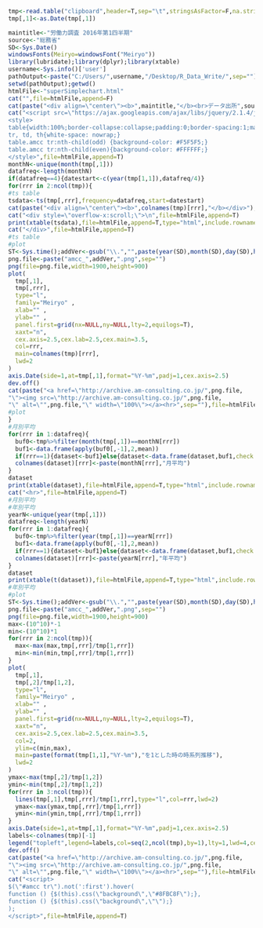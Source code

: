 ```r
tmp<-read.table("clipboard",header=T,sep="\t",stringsAsFactor=F,na.strings=c("NA","-","－"),check.names=F)
tmp[,1]<-as.Date(tmp[,1])
```

```r
maintitle<-"労働力調査 2016年第1四半期"
source<-"総務省"
SD<-Sys.Date()
windowsFonts(Meiryo=windowsFont("Meiryo"))
library(lubridate);library(dplyr);library(xtable)
username<-Sys.info()['user']
pathOutput<-paste("C:/Users/",username,"/Desktop/R_Data_Write/",sep="")
setwd(pathOutput);getwd()
htmlFile<-"superSimplechart.html"
cat("",file=htmlFile,append=F)
cat(paste("<div align=\"center\"><b>",maintitle,"</b><br>データ出所",source,"</div><hr>"),file=htmlFile,append=F)
cat("<script src=\"https://ajax.googleapis.com/ajax/libs/jquery/2.1.4/jquery.min.js\"></script>
<style>
table{width:100%;border-collapse:collapse;padding:0;border-spacing:1;margin-left: auto;margin-right: auto;}
tr, td, th{white-space: nowrap;}
table.amcc tr:nth-child(odd) {background-color: #F5F5F5;}
table.amcc tr:nth-child(even){background-color: #FFFFFF;}
</style>",file=htmlFile,append=T)
monthN<-unique(month(tmp[,1]))
datafreq<-length(monthN)
if(datafreq==4){datestart<-c(year(tmp[1,1]),datafreq/4)}
for(rrr in 2:ncol(tmp)){
#ts table
tsdata<-ts(tmp[,rrr],frequency=datafreq,start=datestart)
cat(paste("<div align=\"center\"><b>",colnames(tmp)[rrr],"</b></div>"),file=htmlFile,append=T)
cat("<div style=\"overflow-x:scroll;\">\n",file=htmlFile,append=T)
print(xtable(tsdata),file=htmlFile,append=T,type="html",include.rownames=T,html.table.attributes="id='amcc' class='amcc'")
cat("</div>",file=htmlFile,append=T)
#ts table
#plot
ST<-Sys.time();addVer<-gsub("\\.","",paste(year(SD),month(SD),day(SD),hour(ST),minute(ST),second(ST),sep=""))
png.file<-paste("amcc_",addVer,".png",sep="")
png(file=png.file,width=1900,height=900)
plot(
  tmp[,1],
  tmp[,rrr],
  type="l",
  family="Meiryo" ,
  xlab="" ,
  ylab="" ,
  panel.first=grid(nx=NULL,ny=NULL,lty=2,equilogs=T),
  xaxt="n",
  cex.axis=2.5,cex.lab=2.5,cex.main=3.5,
  col=rrr,
  main=colnames(tmp)[rrr],
  lwd=2
)
axis.Date(side=1,at=tmp[,1],format="%Y-%m",padj=1,cex.axis=2.5)
dev.off()
cat(paste("<a href=\"http://archive.am-consulting.co.jp/",png.file,
"\"><img src=\"http://archive.am-consulting.co.jp/",png.file,
"\" alt=\"",png.file,"\" width=\"100%\"></a><hr>",sep=""),file=htmlFile,append=T) 
#plot
}
#月別平均
for(rrr in 1:datafreq){
  buf0<-tmp%>%filter(month(tmp[,1])==monthN[rrr])
  buf1<-data.frame(apply(buf0[,-1],2,mean))
  if(rrr==1){dataset<-buf1}else{dataset<-data.frame(dataset,buf1,check.names=F)}
  colnames(dataset)[rrr]<-paste(monthN[rrr],"月平均")
}
dataset
print(xtable(dataset),file=htmlFile,append=T,type="html",include.rownames=T,html.table.attributes="id='amcc' class='amcc'")
cat("<hr>",file=htmlFile,append=T)
#月別平均
#年別平均
yearN<-unique(year(tmp[,1]))
datafreq<-length(yearN)
for(rrr in 1:datafreq){
  buf0<-tmp%>%filter(year(tmp[,1])==yearN[rrr])
  buf1<-data.frame(apply(buf0[,-1],2,mean))
  if(rrr==1){dataset<-buf1}else{dataset<-data.frame(dataset,buf1,check.names=F)}
  colnames(dataset)[rrr]<-paste(yearN[rrr],"年平均")
}
dataset
print(xtable(t(dataset)),file=htmlFile,append=T,type="html",include.rownames=T,html.table.attributes="id='amcc' class='amcc'")
#年別平均
#plot
ST<-Sys.time();addVer<-gsub("\\.","",paste(year(SD),month(SD),day(SD),hour(ST),minute(ST),second(ST),sep=""))
png.file<-paste("amcc_",addVer,".png",sep="")
png(file=png.file,width=1900,height=900)
max<-(10^10)*-1
min<-(10^10)*1
for(rrr in 2:ncol(tmp)){
  max<-max(max,tmp[,rrr]/tmp[1,rrr])
  min<-min(min,tmp[,rrr]/tmp[1,rrr])
}
plot(
  tmp[,1],
  tmp[,2]/tmp[1,2],
  type="l",
  family="Meiryo" ,
  xlab="" ,
  ylab="" ,
  panel.first=grid(nx=NULL,ny=NULL,lty=2,equilogs=T),
  xaxt="n",
  cex.axis=2.5,cex.lab=2.5,cex.main=3.5,
  col=2,
  ylim=c(min,max),
  main=paste(format(tmp[1,1],"%Y-%m"),"を1とした時の時系列推移"),
  lwd=2
)
ymax<-max(tmp[,2]/tmp[1,2])
ymin<-min(tmp[,2]/tmp[1,2])
for(rrr in 3:ncol(tmp)){
  lines(tmp[,1],tmp[,rrr]/tmp[1,rrr],type="l",col=rrr,lwd=2)
  ymax<-max(ymax,tmp[,rrr]/tmp[1,rrr])
  ymin<-min(ymin,tmp[,rrr]/tmp[1,rrr])
}
axis.Date(side=1,at=tmp[,1],format="%Y-%m",padj=1,cex.axis=2.5)
labels<-colnames(tmp)[-1]
legend("topleft",legend=labels,col=seq(2,ncol(tmp),by=1),lty=1,lwd=4,cex=3)
dev.off()
cat(paste("<a href=\"http://archive.am-consulting.co.jp/",png.file,
"\"><img src=\"http://archive.am-consulting.co.jp/",png.file,
"\" alt=\"",png.file,"\" width=\"100%\"></a><hr>",sep=""),file=htmlFile,append=T) 
cat("<script>
$(\"#amcc tr\").not(':first').hover(
function () {$(this).css(\"background\",\"#8FBC8F\");}, 
function () {$(this).css(\"background\",\"\");}
);
</script>",file=htmlFile,append=T)
```